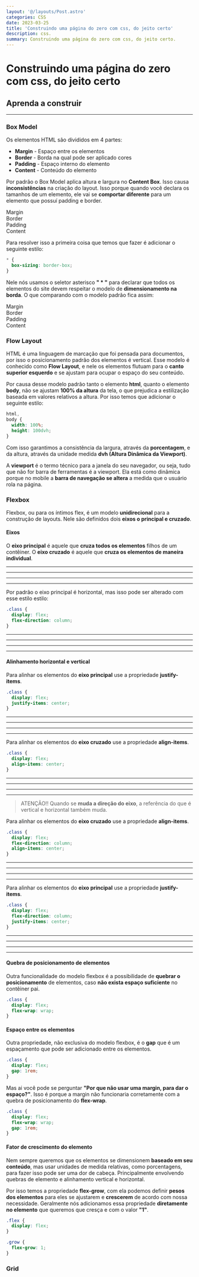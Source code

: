 ```yaml
---
layout: '@/layouts/Post.astro'
categories: CSS
date: 2023-03-25
title: 'Construindo uma página do zero com css, do jeito certo'
description: css.
summary: Construindo uma página do zero com css, do jeito certo.
---
```


# Construindo uma página do zero com css, do jeito certo

## Aprenda a construir

<hr />

### Box Model

Os elementos HTML são divididos em 4 partes:

- **Margin** - Espaço entre os elementos
- **Border** - Borda na qual pode ser aplicado cores
- **Padding** - Espaço interno do elemento
- **Content** - Conteúdo do elemento

Por padrão o Box Model aplica altura e largura no **Content Box**. Isso causa **inconsistências** na criação do layout. Isso porque quando você declara os tamanhos de um elemento, ele vai se **comportar diferente** para um elemento que possuí padding e border.

<div class="bg-orange-300 p-4 text-black text-xs">
  <span class="hidden sm:block">Margin</span>
  <div class="bg-yellow-200 p-4 sm:m-4">
    <span class="hidden sm:block">Border</span>
    <div class="bg-green-300 p-4 sm:m-4">
      <span class="hidden sm:block">Padding</span>
      <div class="bg-blue-300 border-4 border-dashed border-red-500 p-4 sm:m-4">
        <span class="hidden sm:block">Content</span>
      </div>
    </div>
  </div>
</div>

Para resolver isso a primeira coisa que temos que fazer é adicionar o seguinte estilo:

```css
* {
  box-sizing: border-box;
}
```

Nele nós usamos o seletor asterisco **" \* "** para declarar que todos os elementos do site devem respeitar o modelo de **dimensionamento na borda**. O que comparando com o modelo padrão fica assim:

<div class="bg-orange-300 p-4 text-black text-xs">
  <span class="hidden sm:block">Margin</span>
  <div class="bg-yellow-200 p-4 sm:m-4 border-4 border-dashed border-red-500">
    <span class="hidden sm:block">Border</span>
    <div class="bg-green-300 p-4 sm:m-4">
      <span class="hidden sm:block">Padding</span>
      <div class="bg-blue-300  p-4 sm:m-4">
        <span class="hidden sm:block">Content</span>
      </div>
    </div>
  </div>
</div>

### Flow Layout

HTML é uma linguagem de marcação que foi pensada para documentos, por isso o posicionamento padrão dos elementos é vertical. Esse modelo é conhecido como **Flow Layout**, e nele os elementos flutuam para o **canto superior esquerdo** e se ajustam para ocupar o espaço do seu conteúdo.

<div class="w-full h-32 border border-dashed border-gray-400">
  <div class="w-8 h-8 bg-green-500 border border-green-700" />
</div>

Por causa desse modelo padrão tanto o elemento **html**, quanto o elemento **body**, não se ajustam **100% da altura** da tela, o que prejudica a estilização baseada em valores relativos a altura. Por isso temos que adicionar o seguinte estilo:

```css
html,
body {
  width: 100%;
  height: 100dvh;
}
```

Com isso garantimos a consistência da largura, através da **porcentagem**, e da altura, através da unidade medida **dvh (Altura Dinâmica da Viewport)**.

A **viewport** é o termo técnico para a janela do seu navegador, ou seja, tudo que não for barra de ferramentas é a viewport. Ela está como dinâmica porque no mobile a **barra de navegação se altera** a medida que o usuário rola na página.

### Flexbox

Flexbox, ou para os íntimos flex, é um modelo **unidirecional** para a construção de layouts. Nele são definidos dois **eixos o principal e cruzado**.

#### Eixos

O **eixo principal** é aquele que **cruza todos os elementos** filhos de um contêiner. O **eixo cruzado** é aquele que **cruza os elementos de maneira individual**.

<div class="w-full h-32 border border-dashed border-gray-400">
  <div class="relative flex items-center">
    <hr class="absolute w-full" />
    <div class="flex items-center justify-center">
      <hr class="absolute h-20 !glow-dracula-red" />
      <div class="w-8 h-8 bg-green-500 border border-green-700" />
    </div>
    <div class="flex items-center justify-center">
      <hr class="absolute h-20 !glow-dracula-red" />
      <div class="w-8 h-8 bg-green-500 border border-green-700" />
    </div>
    <div class="flex items-center justify-center">
      <hr class="absolute h-20 !glow-dracula-red" />
      <div class="w-8 h-8 bg-green-500 border border-green-700" />
    </div>
  </div>
</div>

Por padrão o eixo principal é horizontal, mas isso pode ser alterado com esse estilo estilo:

```css
.class {
  display: flex;
  flex-direction: column;
}
```

<div class="w-full h-32 border border-dashed border-gray-400">
  <div class="relative flex flex-col w-8 items-center">
    <hr class="absolute h-[120%]" />
    <div class="flex items-center justify-center">
      <hr class="absolute w-20 !glow-dracula-red" />
      <div class="w-8 h-8 bg-green-500 border border-green-700" />
    </div>
    <div class="flex items-center justify-center">
      <hr class="absolute w-20 !glow-dracula-red" />
      <div class="w-8 h-8 bg-green-500 border border-green-700" />
    </div>
    <div class="flex items-center justify-center">
      <hr class="absolute w-20 !glow-dracula-red" />
      <div class="w-8 h-8 bg-green-500 border border-green-700" />
    </div>
  </div>
</div>

#### Alinhamento horizontal e vertical

Para alinhar os elementos do **eixo principal** use a propriedade **justify-items**.

```css
.class {
  display: flex;
  justify-items: center;
}
```

<div class="w-full h-32 border border-dashed border-gray-400">
  <div class="relative flex justify-center items-center">
    <hr class="absolute w-full" />
    <div class="flex items-center justify-center">
      <hr class="absolute h-20 !glow-dracula-red" />
      <div class="w-8 h-8 bg-green-500 border border-green-700" />
    </div>
    <div class="flex items-center justify-center">
      <hr class="absolute h-20 !glow-dracula-red" />
      <div class="w-8 h-8 bg-green-500 border border-green-700" />
    </div>
    <div class="flex items-center justify-center">
      <hr class="absolute h-20 !glow-dracula-red" />
      <div class="w-8 h-8 bg-green-500 border border-green-700" />
    </div>
  </div>
</div>

Para alinhar os elementos do **eixo cruzado** use a propriedade **align-items**.

```css
.class {
  display: flex;
  align-items: center;
}
```

<div class="w-full h-32 border border-dashed border-gray-400">
  <div class="relative flex items-center h-full">
    <hr class="absolute w-full" />
    <div class="flex items-center justify-center">
      <hr class="absolute h-20 !glow-dracula-red" />
      <div class="w-8 h-8 bg-green-500 border border-green-700" />
    </div>
    <div class="flex items-center justify-center">
      <hr class="absolute h-20 !glow-dracula-red" />
      <div class="w-8 h-8 bg-green-500 border border-green-700" />
    </div>
    <div class="flex items-center justify-center">
      <hr class="absolute h-20 !glow-dracula-red" />
      <div class="w-8 h-8 bg-green-500 border border-green-700" />
    </div>
  </div>
</div>

> ATENÇÃO!! Quando se **muda a direção do eixo**, a referência do que é vertical e horizontal também muda.

Para alinhar os elementos do **eixo cruzado** use a propriedade **align-items**.

```css
.class {
  display: flex;
  flex-direction: column;
  align-items: center;
}
```

<div class="w-full h-32 border border-dashed border-gray-400">
  <div class="relative flex flex-col items-center">
    <hr class="absolute h-[120%]" />
    <div class="flex items-center justify-center">
      <hr class="absolute w-20 !glow-dracula-red" />
      <div class="w-8 h-8 bg-green-500 border border-green-700" />
    </div>
    <div class="flex items-center justify-center">
      <hr class="absolute w-20 !glow-dracula-red" />
      <div class="w-8 h-8 bg-green-500 border border-green-700" />
    </div>
    <div class="flex items-center justify-center">
      <hr class="absolute w-20 !glow-dracula-red" />
      <div class="w-8 h-8 bg-green-500 border border-green-700" />
    </div>
  </div>
</div>

Para alinhar os elementos do **eixo principal** use a propriedade **justify-items**.

```css
.class {
  display: flex;
  flex-direction: column;
  justify-items: center;
}
```

<div class="w-full h-32 border border-dashed border-gray-400">
  <div class="relative flex flex-col justify-center h-full w-8 items-center">
    <hr class="absolute h-[120%]" />
    <div class="flex items-center justify-center">
      <hr class="absolute w-20 !glow-dracula-red" />
      <div class="w-8 h-8 bg-green-500 border border-green-700" />
    </div>
    <div class="flex items-center justify-center">
      <hr class="absolute w-20 !glow-dracula-red" />
      <div class="w-8 h-8 bg-green-500 border border-green-700" />
    </div>
    <div class="flex items-center justify-center">
      <hr class="absolute w-20 !glow-dracula-red" />
      <div class="w-8 h-8 bg-green-500 border border-green-700" />
    </div>
  </div>
</div>

#### Quebra de posicionamento de elementos

Outra funcionalidade do modelo flexbox é a possibilidade de **quebrar o posicionamento** de elementos, caso **não exista espaço suficiente** no contêiner pai.

```css
.class {
  display: flex;
  flex-wrap: wrap;
}
```

<div class="w-full h-32 border border-dashed border-gray-400">
  <div class="flex flex-wrap w-24 border border-dashed border-red-500">
    <div class="w-8 h-8 bg-green-500 border border-green-700" />
    <div class="w-8 h-8 bg-green-500 border border-green-700" />
    <div class="w-8 h-8 bg-green-500 border border-green-700" />
  </div>
</div>

#### Espaço entre os elementos

Outra propriedade, não exclusiva do modelo flexbox, é o **gap** que é um espaçamento que pode ser adicionado entre os elementos.

```css
.class {
  display: flex;
  gap: 1rem;
}
```

<div class="flex gap-4 w-full h-32 border border-dashed border-gray-400">
  <div class="w-8 h-8 bg-green-500 border border-green-700" />
  <div class="w-8 h-8 bg-green-500 border border-green-700" />
  <div class="w-8 h-8 bg-green-500 border border-green-700" />
</div>

Mas ai você pode se perguntar **"Por que não usar uma margin, para dar o espaço?"**. Isso é porque a margin não funcionaria corretamente com a quebra de posicionamento do **flex-wrap**.

```css
.class {
  display: flex;
  flex-wrap: wrap;
  gap: 1rem;
}
```

<div class="w-full h-32 border border-dashed border-gray-400">
  <div class="flex flex-wrap gap-4 w-24 border border-dashed border-red-500">
    <div class="w-8 h-8 bg-green-500 border border-green-700" />
    <div class="w-8 h-8 bg-green-500 border border-green-700" />
    <div class="w-8 h-8 bg-green-500 border border-green-700" />
  </div>
</div>

#### Fator de crescimento do elemento

Nem sempre queremos que os elementos se dimensionem **baseado em seu conteúdo**, mas usar unidades de medida relativas, como porcentagens, para fazer isso pode ser uma dor de cabeça. Principalmente envolvendo quebras de elemento e alinhamento vertical e horizontal.

Por isso temos a propriedade **flex-grow**, com ela podemos definir **pesos dos elementos** para eles se ajustarem e **crescerem** de acordo com nossa necessidade. Geralmente nós adicionamos essa propriedade **diretamente no elemento** que queremos que cresça e com o valor **"1"**.

```css
.flex {
  display: flex;
}

.grow {
  flex-grow: 1;
}
```

<div class="flex w-full h-32 border border-dashed border-gray-400">
  <div class="w-8 h-8 bg-green-500 border border-green-700" />
  <div class="flex grow w-8 h-8 bg-red-500 border border-red-700" />
  <div class="w-8 h-8 bg-green-500 border border-green-700" />
</div>

### Grid
